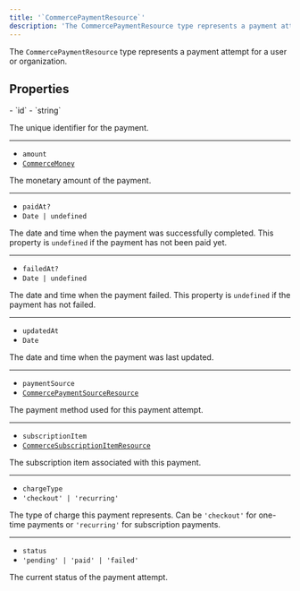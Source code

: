 ```yaml
---
title: '`CommercePaymentResource`'
description: 'The CommercePaymentResource type represents a payment attempt for a user or organization.'
---
```


The `CommercePaymentResource` type represents a payment attempt for a user or organization.

## Properties

<Properties>
  - `id`
  - `string`

  The unique identifier for the payment.

  ---

  - `amount`
  - <code>[CommerceMoney](/docs/references/javascript/types/commerce-money)</code>

  The monetary amount of the payment.

  ---

  - `paidAt?`
  - `Date | undefined`

  The date and time when the payment was successfully completed. This property is `undefined` if the payment has not been paid yet.

  ---

  - `failedAt?`
  - `Date | undefined`

  The date and time when the payment failed. This property is `undefined` if the payment has not failed.

  ---

  - `updatedAt`
  - `Date`

  The date and time when the payment was last updated.

  ---

  - `paymentSource`
  - <code>[CommercePaymentSourceResource](/docs/references/javascript/types/commerce-payment-source-resource)</code>

  The payment method used for this payment attempt.

  ---

  - `subscriptionItem`
  - <code>[CommerceSubscriptionItemResource](/docs/references/javascript/types/commerce-subscription-item-resource)</code>

  The subscription item associated with this payment.

  ---

  - `chargeType`
  - `'checkout' | 'recurring'`

  The type of charge this payment represents. Can be `'checkout'` for one-time payments or `'recurring'` for subscription payments.

  ---

  - `status`
  - `'pending' | 'paid' | 'failed'`

  The current status of the payment attempt.
</Properties>
